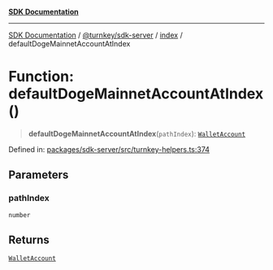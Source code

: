 [**SDK Documentation**](../../../../README.mdx)

***

[SDK Documentation](../../../../packages.mdx) / [@turnkey/sdk-server](../../README.mdx) / [index](../README.mdx) / defaultDogeMainnetAccountAtIndex

# Function: defaultDogeMainnetAccountAtIndex()

> **defaultDogeMainnetAccountAtIndex**(`pathIndex`): [`WalletAccount`](../interfaces/WalletAccount.mdx)

Defined in: [packages/sdk-server/src/turnkey-helpers.ts:374](https://github.com/tkhq/sdk/blob/fd49bfe86475c8603b3eb385aa101efa36fa32fc/packages/sdk-server/src/turnkey-helpers.ts#L374)

## Parameters

### pathIndex

`number`

## Returns

[`WalletAccount`](../interfaces/WalletAccount.mdx)
